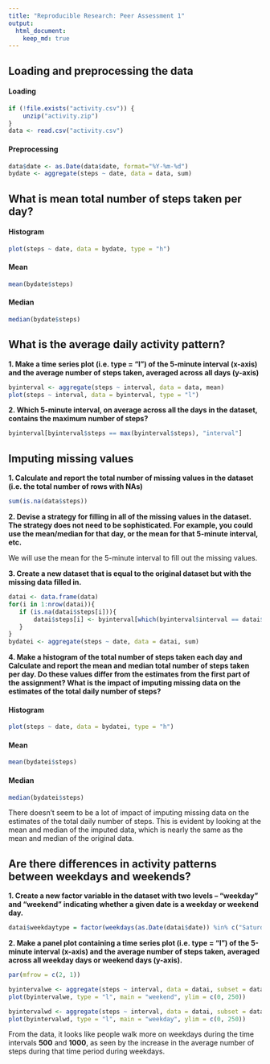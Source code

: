 ```yaml
---
title: "Reproducible Research: Peer Assessment 1"
output: 
  html_document:
    keep_md: true
---
```



## Loading and preprocessing the data

#### Loading

```r
if (!file.exists("activity.csv")) {
    unzip("activity.zip")
}
data <- read.csv("activity.csv")
```

#### Preprocessing
```r
data$date <- as.Date(data$date, format="%Y-%m-%d")
bydate <- aggregate(steps ~ date, data = data, sum)
```

## What is mean total number of steps taken per day?

#### Histogram

```r
plot(steps ~ date, data = bydate, type = "h")
```

#### Mean

```r
mean(bydate$steps)
```

#### Median

```r
median(bydate$steps)
```

## What is the average daily activity pattern?

**1. Make a time series plot (i.e. type = "l") of the 5-minute interval (x-axis) and the average number of steps taken, averaged across all days (y-axis)**

```r
byinterval <- aggregate(steps ~ interval, data = data, mean)
plot(steps ~ interval, data = byinterval, type = "l")
```

**2. Which 5-minute interval, on average across all the days in the dataset, contains the maximum number of steps?**

```r
byinterval[byinterval$steps == max(byinterval$steps), "interval"]
```
## Imputing missing values

**1. Calculate and report the total number of missing values in the dataset
(i.e. the total number of rows with NAs)**

```r
sum(is.na(data$steps))
```

**2. Devise a strategy for filling in all of the missing values in the dataset. The strategy does not need to be sophisticated. For example, you could use the mean/median for that day, or the mean for that 5-minute interval, etc.**

We will use the mean for the 5-minute interval to fill out the missing values.

**3. Create a new dataset that is equal to the original dataset but with the missing data filled in.**

```r
datai <- data.frame(data)
for(i in 1:nrow(datai)){
   if (is.na(datai$steps[i])){
       datai$steps[i] <- byinterval[which(byinterval$interval == datai$interval[i]),]$steps
   }
}
bydatei <- aggregate(steps ~ date, data = datai, sum)
```

**4. Make a histogram of the total number of steps taken each day and Calculate and report the mean and median total number of steps taken per day. Do these values differ from the estimates from the first part of the assignment? What is the impact of imputing missing data on the estimates of the total daily number of steps?**


#### Histogram

```r
plot(steps ~ date, data = bydatei, type = "h")
```

#### Mean

```r
mean(bydatei$steps)
```

#### Median

```r
median(bydatei$steps)
```

There doesn’t seem to be a lot of impact of imputing missing data on the estimates of the total daily number of steps. This is evident by looking at the mean and median of the imputed data, which is nearly the same as the mean and median of the original data.


## Are there differences in activity patterns between weekdays and weekends?

**1. Create a new factor variable in the dataset with two levels – “weekday” and “weekend” indicating whether a given date is a weekday or weekend day.**

```r
datai$weekdaytype = factor(weekdays(as.Date(datai$date)) %in% c("Saturday", "Sunday"), levels = c("FALSE", "TRUE"), labels = c("weekday", "weekend"))
```

**2. Make a panel plot containing a time series plot (i.e. type = "l") of the 5-minute interval (x-axis) and the average number of steps taken, averaged across all weekday days or weekend days (y-axis).**


```r
par(mfrow = c(2, 1))

byintervalwe <- aggregate(steps ~ interval, data = datai, subset = datai$weekdaytype == "weekend", FUN = mean)
plot(byintervalwe, type = "l", main = "weekend", ylim = c(0, 250))

byintervalwd <- aggregate(steps ~ interval, data = datai, subset = datai$weekdaytype == "weekday", FUN = mean)
plot(byintervalwd, type = "l", main = "weekday", ylim = c(0, 250))

```

From the data, it looks like people walk more on weekdays during the time intervals **500** and **1000**, as seen by the increase in the average number of steps during that time period during weekdays.
